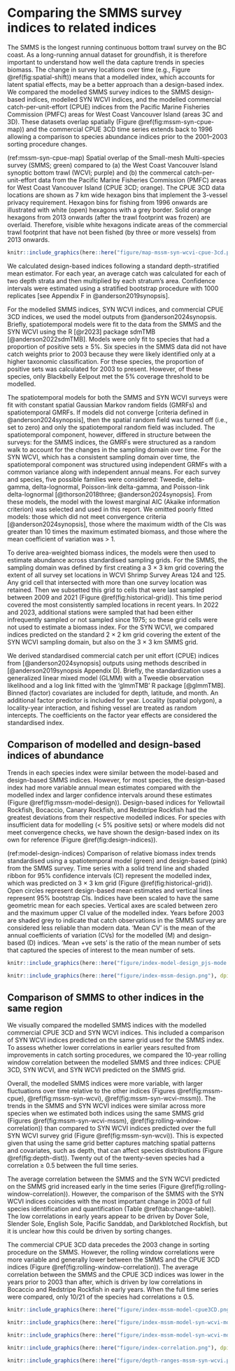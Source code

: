 # Comparing the SMMS survey indices to related indices {#sec:comparing-indices}

The SMMS is the longest running continuous bottom trawl survey on the BC coast.
As a long-running annual dataset for groundfish, it is therefore important to understand how well the data capture trends in species biomass.
The change in survey locations over time (e.g., Figure \@ref(fig:spatial-shift)) means that a modelled index, which accounts for latent spatial effects, may be a better approach than a design-based index.
We compared the modelled SMMS survey indices to the SMMS design-based indices, modelled SYN WCVI indices, and the modelled commercial catch-per-unit-effort (CPUE) indices from the Pacific Marine Fisheries Commission (PMFC) areas for West Coast Vancouver Island (areas 3C and 3D).
These datasets overlap spatially (Figure \@ref(fig:mssm-syn-cpue-map)) and the commercial CPUE 3CD time series extends back to 1996 allowing a comparison to species abundance indices prior to the 2001--2003 sorting procedure changes. 

(ref:mssm-syn-cpue-map) Spatial overlap of the Small-mesh Multi-species survey (SMMS; green) compared to (a) the West Coast Vancouver Island synoptic bottom trawl (WCVI; purple) and (b) the commercal catch-per-unit-effort data from the Pacific Marine Fisheries Commission (PMFC) areas for West Coast Vancouver Island (CPUE 3CD; orange). 
The CPUE 3CD data locations are shown as 7 km wide hexagon bins that implement the 3-vessel privacy requirement.
Hexagon bins for fishing from 1996 onwards are illustrated with white (open) hexagons with a grey border.
Solid orange hexagons from 2013 onwards (after the trawl footprint was frozen) are overlaid.
Therefore, visible white hexagons indicate areas of the commercial trawl footprint that have not been fished (by three or more vessels) from 2013 onwards.

```r
knitr::include_graphics(here::here("figure/map-mssm-syn-wcvi-cpue-3cd.png"), dpi = 300)
```

We calculated design-based indices following a standard depth-stratified mean estimator.
For each year, an average catch was calculated for each of two depth strata and then multiplied by each stratum's area. 
Confidence intervals were estimated using a stratified bootstrap procedure with 1000 replicates [see Appendix F in @anderson2019synopsis].

For the modelled SMMS indices, SYN WCVI indices, and commercial CPUE 3CD indices, we used the model outputs from @anderson2024synopsis. 
Briefly, spatiotemporal models were fit to the data from the SMMS and the SYN WCVI using the R [@r2023] package sdmTMB [@anderson2022sdmTMB]. 
Models were only fit to species that had a proportion of positive sets $\ge$ 5%.
Six species in the SMMS data did not have catch weights prior to 2003 because they were likely identified only at a higher taxonomic classification. 
For these species, the proportion of positive sets was calculated for 2003 to present.
However, of these species, only Blackbelly Eelpout met the 5% coverage threshold to be modelled.

The spatiotemporal models for both the SMMS and SYN WCVI surveys were fit with constant spatial Gaussian Markov random fields (GMRFs) and spatiotemporal GMRFs. 
If models did not converge [criteria defined in @anderson2024synopsis], then the spatial random field was turned off (i.e., set to zero) and only the spatiotemporal random field was included.
The spatiotemporal component, however, differed in structure between the surveys: for the SMMS indices, the GMRFs were structured as a random walk to account for the changes in the sampling domain over time.
For the SYN WCVI, which has a consistent sampling domain over time, the spatiotemporal component was structured using independent GRMFs with a common variance along with independent annual means.
For each survey and species, five possible families were considered: Tweedie, delta-gamma, delta-lognormal, Poisson-link delta-gamma, and Poisson-link delta-lognormal [@thorson2018three; @anderson2024synopsis].
From these models, the model with the lowest marginal AIC (Akaike information criterion) was selected and used in this report.
We omitted poorly fitted models: those which did not meet convergence criteria [@anderson2024synopsis], those where the maximum width of the CIs was greater than 10 times the maximum estimated biomass, and those where the mean coefficient of variation was > 1.

To derive area-weighted biomass indices, the models were then used to estimate abundance across standardised sampling grids.
For the SMMS, the sampling domain was defined by first creating a 3 $\times$ 3 km grid covering the extent of all survey set locations in WCVI Shrimp Survey Areas 124 and 125.
Any grid cell that intersected with more than one survey location was retained.
Then we subsetted this grid to cells that were last sampled between 2009 and 2021 (Figure \@ref(fig:historical-grid)).
This time period covered the most consistently sampled locations in recent years.
In 2022 and 2023, additional stations were sampled that had been either infrequently sampled or not sampled since 1975; so these grid cells were not used to estimate a biomass index.
For the SYN WCVI, we compared indices predicted on the standard 2 $\times$ 2 km grid covering the extent of the SYN WCVI sampling domain, but also on the 3 $\times$ 3 km SMMS grid. 

We derived standardised commercial catch per unit effort (CPUE) indices from [@anderson2024synopsis] outputs using methods described in [@anderson2019synopsis Appendix D].
Briefly, the standardization uses a generalized linear mixed model (GLMM) with a Tweedie observation likelihood and a log link fitted with the 'glmmTMB' R package [@glmmTMB].
Binned (factor) covariates are included for depth, latitude, and month.
An additional factor predictor is included for year.
Locality (spatial polygon), a locality-year interaction, and fishing vessel are treated as random intercepts.
The coefficients on the factor year effects are considered the standardised index.

## Comparison of modelled and design-based indices of abundance

Trends in each species index were similar between the model-based and design-based SMMS indices.
However, for most species, the design-based index had more variable annual mean estimates compared with the modelled index and larger confidence intervals around these estimates (Figure \@ref(fig:mssm-model-design)).
Design-based indices for Yellowtail Rockfish, Bocaccio, Canary Rockfish, and Redstripe Rockfish had the greatest deviations from their respective modelled indices.
For species with insufficient data for modelling (< 5% positive sets) or where models did not meet convergence checks, we have shown the design-based index on its own for reference (Figure \@ref(fig:design-indices)).

(ref:model-design-indices) Comparison of relative biomass index trends standardised using a spatiotemporal model (green) and design-based (pink) from the SMMS survey. 
Time series with a solid trend line and shaded ribbon for 95% confidence intervals (CI) represent the modelled index, which was predicted on 3 $\times$ 3 km grid (Figure \@ref(fig:historical-grid)).
Open circles represent design-based mean estimates and vertical lines represent 95% bootstrap CIs.
Indices have been scaled to have the same geometric mean for each species.
Vertical axes are scaled between zero and the maximum upper CI value of the modelled index.
Years before 2003 are shaded grey to indicate that catch observations in the SMMS survey are considered less reliable than modern data.
'Mean CV' is the mean of the annual coefficients of variation (CVs) for the modelled (M) and design-based (D) indices.
'Mean $+$ve sets' is the ratio of the mean number of sets that captured the species of interest to the mean number of sets.

```r
knitr::include_graphics(here::here("figure/index-model-design_pjs-mode.png"), dpi = 300)
```

```r
knitr::include_graphics(here::here("figure/index-mssm-design.png"), dpi = 300)
```

## Comparison of SMMS to other indices in the same region

We visually compared the modelled SMMS indices with the modelled commercial CPUE 3CD and SYN WCVI indices.
This included a comparison of SYN WCVI indices predicted on the same grid used for the SMMS index.
To assess whether lower correlations in earlier years resulted from improvements in catch sorting procedures, we compared the 10-year rolling window correlation between the modelled SMMS and three indices: CPUE 3CD, SYN WCVI, and SYN WCVI predicted on the SMMS grid.

Overall, the modelled SMMS indices were more variable, with larger fluctuations over time relative to the other indices (Figures \@ref(fig:mssm-cpue), \@ref(fig:mssm-syn-wcvi), \@ref(fig:mssm-syn-wcvi-mssm)).
The trends in the SMMS and SYN WCVI indices were similar across more species when we estimated both indices using the same SMMS grid (Figures \@ref(fig:mssm-syn-wcvi-mssm), \@ref(fig:rolling-window-correlation)) than compared to SYN WCVI indices predicted over the full SYN WCVI survey grid (Figure \@ref(fig:mssm-syn-wcvi)).
This is expected given that using the same grid better captures matching spatial patterns and covariates, such as depth, that can affect species distributions (Figure \@ref(fig:depth-dist)). Twenty out of the twenty-seven species had a correlation $\ge$ 0.5 between the full time series.

The average correlation between the SMMS and the SYN WCVI predicted on the SMMS grid increased early in the time series (Figure \@ref(fig:rolling-window-correlation)).
However, the comparison of the SMMS with the SYN WCVI indices coincides with the most important change in 2003 of full species identification and quantification (Table \@ref(tab:change-table)).
The low correlations in early years appear to be driven by Dover Sole, Slender Sole, English Sole, Pacific Sanddab, and Darkblotched Rockfish, but it is unclear how this could be driven by sorting changes.

The commercial CPUE 3CD data precedes the 2003 change in sorting procedure on the SMMS.
However, the rolling window correlations were more variable and generally lower between the SMMS and the CPUE 3CD indices (Figure \@ref(fig:rolling-window-correlation)).
The average correlation between the SMMS and the CPUE 3CD indices was lower in the years prior to 2003 than after, which is driven by low correlations in Bocaccio and Redstripe Rockfish in early years.
When the full time series were compared, only 10/21 of the species had correlations $\ge$ 0.5.

```r
knitr::include_graphics(here::here("figure/index-mssm-model-cpue3CD.png"), dpi = 300)
```

```r
knitr::include_graphics(here::here("figure/index-mssm-model-syn-wcvi-model.png"), dpi = 300)
```

```r
knitr::include_graphics(here::here("figure/index-mssm-model-syn-wcvi-model-mssm-grid.png"), dpi = 300)
```

<!--{r mssm-syn-zoom, fig.cap="Comparison of indices from the SMMS (green), SYN WCVI predicted on the full SYN WCVI grid (purple), and SYN WCVI predicted on the 3 x 3 SMMS grid (orange). Time series with a solid trend line and shaded ribbon for 95\\% confidence intervals represent an index that has been standardised with a spatiotemporal model. Vertical axes are scaled between zero and the maximum upper confidence interval value of the modelled index. Both of the SYN WCVI indices are scaled to the same geometric mean as the SMMS index. The axes are set to encompass the confidence intervals of the SMMS index. The SYN WCVI data begin in 2004. Empty panels indicate species that we do not have a model for in the SYN WCVI data."}

knitr::include_graphics(here::here("figure/index-mssm-syn-wcvi-mssm-grid-zoom-in.png"), dpi = 300)
-->

```r
knitr::include_graphics(here::here("figure/index-correlation.png"), dpi = 300)
```

```r

knitr::include_graphics(here::here("figure/depth-ranges-mssm-syn-wcvi.png"), dpi = 300)
```

\clearpage
